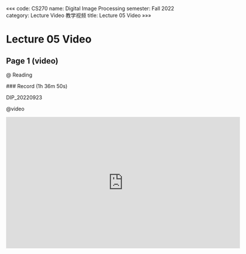 «««
code: CS270
name: Digital Image Processing
semester: Fall 2022
category: Lecture Video 教学视频
title: Lecture 05 Video
»»»

# Lecture 05 Video

## Page 1 (video)

@ Reading

<div class="markdown-body">
### Record (1h 36m 50s)

DIP_20220923
</div>

@video

<iframe src="https://sbbrisk.com/e/a5imwpcuw7ht.html" frameborder=0 marginwidth=0 marginheight=0 scrolling=no width=640 height=360 allowfullscreen></iframe>
